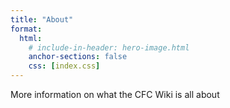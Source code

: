 ```yaml
---
title: "About"
format: 
  html:
    # include-in-header: hero-image.html
    anchor-sections: false
    css: [index.css] 
---
```


More information on what the CFC Wiki is all about